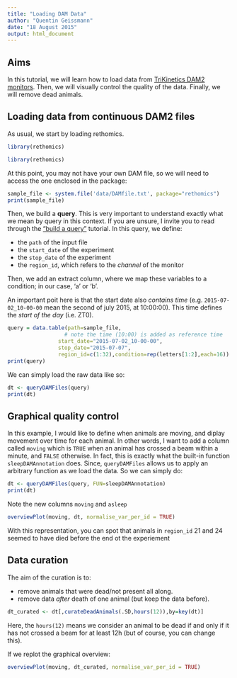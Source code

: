 ```yaml
---
title: "Loading DAM Data"
author: "Quentin Geissmann"
date: "18 August 2015"
output: html_document
---
```



Aims
----- 

In this tutorial, we will learn how to load data from [TriKinetics DAM2 monitors](http://www.trikinetics.com/).
Then, we will visually control the quality of the data.
Finally, we will remove dead animals.

Loading data from continuous DAM2 files
----------------------------------------

As usual, we start by loading rethomics.
```r
library(rethomics)
```

```r
library(rethomics)
```

At this point, you may not have your own DAM file, so we will need to access the one enclosed in the package:

```r
sample_file <- system.file('data/DAMfile.txt', package="rethomics")
print(sample_file)
```

Then, we build a **query**.
This is very important to understand exactly what we mean by query in this context.
If you are unsure, I invite you to read through the ["build a query"](./build_a_query.html) tutorial.
In this query, we define:

* the `path` of the input file
* the `start_date` of the experiment
* the `stop_date` of the experiment
* the `region_id`, which refers to the *channel* of the monitor

Then, we add an extract column, where we map these variables to a condition; in our case, 'a' or 'b'.

An important poit here is that the start date also *contains time* (e.g. `2015-07-02_10-00-00` mean the second of july 2015, at 10:00:00). This time defines the *start of the day* (i.e. ZT0).

```r
query = data.table(path=sample_file,
                  # note the time (10:00) is added as reference time
                start_date="2015-07-02_10-00-00",
                stop_date="2015-07-07",
                region_id=c(1:32),condition=rep(letters[1:2],each=16))
print(query)
```

We can simply load the raw data like so:
```r
dt <- queryDAMFiles(query)
print(dt)
```


Graphical quality control
--------------------------

In this example, I would like to define when animals are moving, and diplay movement over time for each animal.
In other words, I want to add a column called `moving` which is `TRUE` when an animal has crossed a beam within a minute, and `FALSE` otherwise.
In fact, this is exactly what the built-in function `sleepDAMAnnotation` does. Since, `queryDAMFiles` allows us to apply an arbitrary function as we load the data. So we can simply do:

```r
dt <- queryDAMFiles(query, FUN=sleepDAMAnnotation)
print(dt)
```

Note the new columns `moving` and `asleep`

```r
overviewPlot(moving, dt, normalise_var_per_id = TRUE)
```

With this representation, you can spot that animals in `region_id` 21 and 24 seemed to have died before the end ot the experiement

Data curation
----------------------

The aim of the curation is to:

* remove animals that were dead/not present all along.
* remove data *after* death of one animal (but keep the data before).


```r
dt_curated <- dt[,curateDeadAnimals(.SD,hours(12)),by=key(dt)]
```
Here, the `hours(12)` means we consider an animal to be dead if and only if it has not crossed a beam for at least 12h (but of course, you can change this).

If we replot the graphical overview:

```r
overviewPlot(moving, dt_curated, normalise_var_per_id = TRUE)
```

